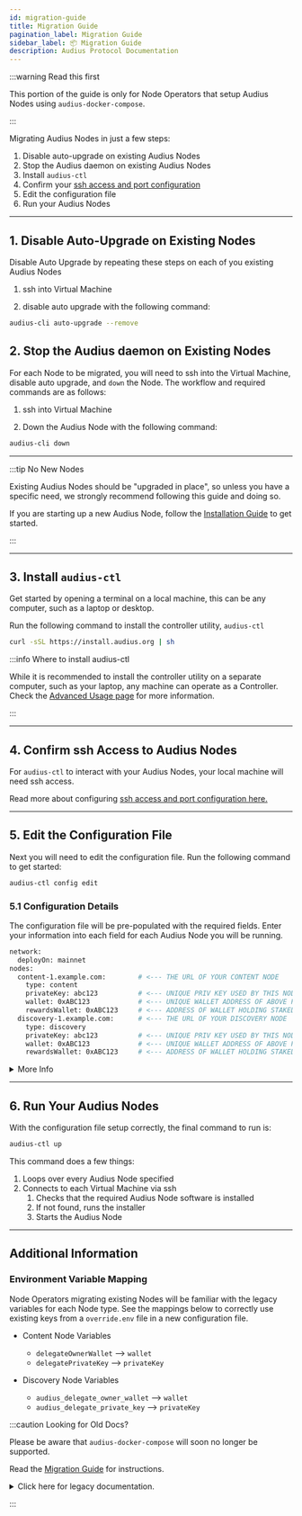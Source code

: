 ```yaml
---
id: migration-guide
title: Migration Guide
pagination_label: Migration Guide
sidebar_label: 📦 Migration Guide
description: Audius Protocol Documentation
---
```



:::warning Read this first

This portion of the guide is only for Node Operators that setup Audius Nodes using
`audius-docker-compose`.

:::

Migrating Audius Nodes in just a few steps:

1. Disable auto-upgrade on existing Audius Nodes
2. Stop the Audius daemon on existing Audius Nodes
3. Install `audius-ctl`
4. Confirm your
   [ssh access and port configuration](/node-operator/setup/hardware-requirements#system-configuration)
5. Edit the configuration file
6. Run your Audius Nodes

---

## 1. Disable Auto-Upgrade on Existing Nodes

Disable Auto Upgrade by repeating these steps on each of you existing Audius Nodes

1. ssh into Virtual Machine

2. disable auto upgrade with the following command:

```bash
audius-cli auto-upgrade --remove
```

## 2. Stop the Audius daemon on Existing Nodes

For each Node to be migrated, you will need to ssh into the Virtual Machine, disable auto upgrade,
and `down` the Node. The workflow and required commands are as follows:

1. ssh into Virtual Machine

2. Down the Audius Node with the following command:

```bash
audius-cli down
```

---

:::tip No New Nodes

Existing Audius Nodes should be "upgraded in place", so unless you have a specific need, we strongly
recommend following this guide and doing so.

If you are starting up a new Audius Node, follow the
[Installation Guide](/node-operator/setup/installation) to get started.

:::

---

## 3. Install `audius-ctl`

Get started by opening a terminal on a local machine, this can be any computer, such as a laptop or
desktop.

Run the following command to install the controller utility, `audius-ctl`

```bash
curl -sSL https://install.audius.org | sh
```

:::info Where to install audius-ctl

While it is recommended to install the controller utility on a separate computer, such as your
laptop, any machine can operate as a Controller. Check the
[Advanced Usage page](/node-operator/setup/advanced#audius-control-utility) for more information.

:::

---

## 4. Confirm ssh Access to Audius Nodes

For `audius-ctl` to interact with your Audius Nodes, your local machine will need ssh access.

Read more about configuring
[ssh access and port configuration here.](/node-operator/setup/hardware-requirements#system-configuration)

---

## 5. Edit the Configuration File

Next you will need to edit the configuration file. Run the following command to get started:

```bash
audius-ctl config edit
```

### 5.1 Configuration Details

The configuration file will be pre-populated with the required fields. Enter your information into
each field for each Audius Node you will be running.

```bash showLineNumbers title="audius-ctl configuration file"
network:
  deployOn: mainnet
nodes:
  content-1.example.com:        # <--- THE URL OF YOUR CONTENT NODE
    type: content
    privateKey: abc123          # <--- UNIQUE PRIV KEY USED BY THIS NODE TO SIGN RESPONSES
    wallet: 0xABC123            # <--- UNIQUE WALLET ADDRESS OF ABOVE PRIV KEY
    rewardsWallet: 0xABC123     # <--- ADDRESS OF WALLET HOLDING STAKED TOKENS
  discovery-1.example.com:      # <--- THE URL OF YOUR DISCOVERY NODE
    type: discovery
    privateKey: abc123          # <--- UNIQUE PRIV KEY USED BY THIS NODE TO SIGN RESPONSES
    wallet: 0xABC123            # <--- UNIQUE WALLET ADDRESS OF ABOVE PRIV KEY
    rewardsWallet: 0xABC123     # <--- ADDRESS OF WALLET HOLDING STAKED TOKENS
```

<details>
<summary>More Info</summary>
<div>

| field           | description                                                                                                        |
| --------------- | ------------------------------------------------------------------------------------------------------------------ |
| `type`          | either `content` or `discovery`                                                                                    |
| `privateKey`    | private key associated with the `wallet`                                                                           |
| `wallet`        | Address of wallet that contains no tokens but that is registered on chain, used to sign JSON responses from server |
| `rewardsWallet` | Wallet that registered (or will register) the Audius Node on chain                                                 |

</div>
</details>

---

## 6. Run Your Audius Nodes

With the configuration file setup correctly, the final command to run is:

```bash
audius-ctl up
```

This command does a few things:

1. Loops over every Audius Node specified
2. Connects to each Virtual Machine via ssh
   1. Checks that the required Audius Node software is installed
   2. If not found, runs the installer
   3. Starts the Audius Node

---

## Additional Information

### Environment Variable Mapping

Node Operators migrating existing Nodes will be familiar with the legacy variables for each Node
type. See the mappings below to correctly use existing keys from a `override.env` file in a new
configuration file.

- Content Node Variables

  - `delegateOwnerWallet` --> `wallet`
  - `delegatePrivateKey` --> `privateKey`

- Discovery Node Variables
  - `audius_delegate_owner_wallet` --> `wallet`
  - `audius_delegate_private_key` --> `privateKey`

:::caution Looking for Old Docs?

Please be aware that `audius-docker-compose` will soon no longer be supported.

Read the [Migration Guide](/node-operator/migration-guide) for instructions.

<details>
<summary>Click here for legacy documentation.</summary>
<div>

This guide describes how to run Audius services on a single machine via Docker Compose. The
repository of Docker Compose files can be found on
[GitHub](https://github.com/AudiusProject/audius-docker-compose).

On a VM that meets the minimum requirements from above run:

```bash
bash <(curl https://raw.githubusercontent.com/AudiusProject/audius-docker-compose/main/install.sh)
```

During installation there will be prompts for required environment variables. The variables are:

---

**Creator Node**

- `creatorNodeEndpoint` - The DNS of your content node. If you haven't registered the service yet,
  please enter the url you plan to register.
- `delegateOwnerWallet` - Address of wallet that contains no tokens but that is registered on chain,
  used to sign JSON responses from server
- `delegatePrivateKey` - Private key associated with `delegateOwnerWallet`
- `spOwnerWallet` - Wallet that registered (or will register) the content node on chain

---

**Discovery Node**

- `audius_delegate_owner_wallet` - Address of wallet that contains no tokens but that is registered
  on chain, used to sign JSON responses from server
- `audius_delegate_private_key` - Private key associated with `audius_delegate_owner_wallet`

</div>
</details>

:::
